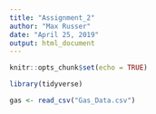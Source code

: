 ```yaml
---
title: "Assignment_2"
author: "Max Russer"
date: "April 25, 2019"
output: html_document
---
```


```r
knitr::opts_chunk$set(echo = TRUE)
```

```r

library(tidyverse)

gas <- read_csv("Gas_Data.csv")
```

